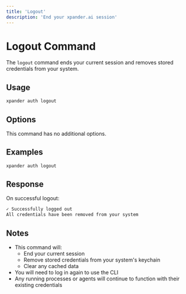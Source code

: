 ```yaml
---
title: 'Logout'
description: 'End your xpander.ai session'
---
```


# Logout Command

The `logout` command ends your current session and removes stored credentials from your system.

## Usage

```bash
xpander auth logout
```

## Options

This command has no additional options.

## Examples

```bash
xpander auth logout
```

## Response

On successful logout:

```bash
✓ Successfully logged out
All credentials have been removed from your system
```

## Notes

- This command will:
  - End your current session
  - Remove stored credentials from your system's keychain
  - Clear any cached data
- You will need to log in again to use the CLI
- Any running processes or agents will continue to function with their existing credentials 